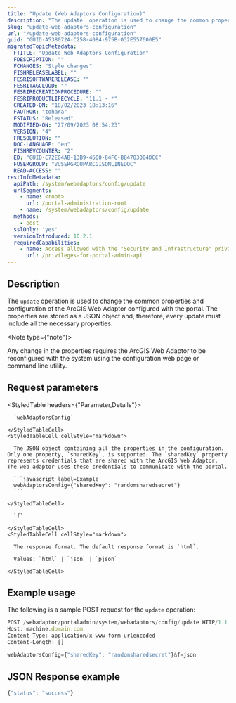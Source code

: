 ```yaml
---
title: "Update (Web Adaptors Configuration)"
description: "The update  operation is used to change the common properties and configuration of the ArcGIS Web Adaptor configured with the portal."
slug: "update-web-adaptors-configuration"
url: "/update-web-adaptors-configuration"
guid: "GUID-A538072A-C258-4084-975B-032E557600E5"
migratedTopicMetadata:
  FTITLE: "Update Web Adaptors Configuration"
  FDESCRIPTION: ""
  FCHANGES: "Style changes"
  FISHRELEASELABEL: ""
  FESRISOFTWARERELEASE: ""
  FESRITAGCLOUD: ""
  FESRIRECREATIONPROCEDURE: ""
  FESRIPRODUCTLIFECYCLE: "11.1 - *"
  CREATED-ON: "18/02/2023 18:13:16"
  FAUTHOR: "tohara"
  FSTATUS: "Released"
  MODIFIED-ON: "27/09/2023 08:54:23"
  VERSION: "4"
  FRESOLUTION: ""
  DOC-LANGUAGE: "en"
  FISHREVCOUNTER: "2"
  ED: "GUID-C72E04AB-13B9-4660-84FC-B84703004DCC"
  FUSERGROUP: "VUSERGROUPARCGISONLINEDOC"
  READ-ACCESS: ""
restInfoMetadata:
  apiPath: /system/webadaptors/config/update
  urlSegments:
    - name: <root>
      url: /portal-administration-root
    - name: /system/webadaptors/config/update
  methods:
    - post
  sslOnly: 'yes'
  versionIntroduced: 10.2.1
  requiredCapabilities:
    - name: Access allowed with the "Security and Infrastructure" privilege
      url: /privileges-for-portal-admin-api
---
```


## Description

The `update` operation is used to change the common properties and configuration of the ArcGIS Web Adaptor configured with the portal. The properties are stored as a JSON object and, therefore, every update must include all the necessary properties.

<Note type={"note"}>

Any change in the properties requires the ArcGIS Web Adaptor to be reconfigured with the system using the configuration web page or command line utility.

</Note>

##  Request parameters

<StyledTable headers={"Parameter,Details"}>
  <StyledTableRow>
    <StyledTableCell cellStyle="markdown">

      `webAdaptorsConfig` 

    </StyledTableCell>
    <StyledTableCell cellStyle="markdown">

      The JSON object containing all the properties in the configuration. Only one property, `sharedKey`, is supported. The `sharedKey` property represents credentials that are shared with the ArcGIS Web Adaptor. The web adaptor uses these credentials to communicate with the portal.

      ```javascript label=Example
      webAdaptorsConfig={"sharedKey": "randomsharedsecret"}
      ```

    </StyledTableCell>
  </StyledTableRow>
  <StyledTableRow>
    <StyledTableCell cellStyle="markdown">

      `f` 

    </StyledTableCell>
    <StyledTableCell cellStyle="markdown">

      The response format. The default response format is `html`.

      Values: `html` | `json` | `pjson`

    </StyledTableCell>
  </StyledTableRow>
</StyledTable>

## Example usage

The following is a sample POST request for the `update` operation:

```javascript
POST /webadaptor/portaladmin/system/webadaptors/config/update HTTP/1.1
Host: machine.domain.com
Content-Type: application/x-www-form-urlencoded
Content-Length: []

webAdaptorsConfig={"sharedKey": "randomsharedsecret"}&f=json
```

## JSON Response example

```javascript
{"status": "success"}
```